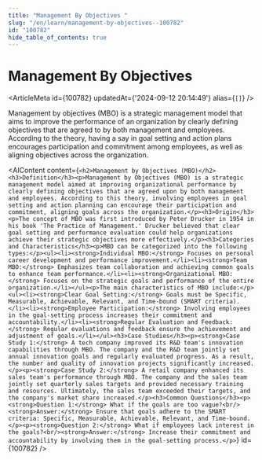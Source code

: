 ```yaml
---
title: "Management By Objectives "
slug: "/en/learn/management-by-objectives--100782"
id: "100782"
hide_table_of_contents: true
---
```



# Management By Objectives 

<ArticleMeta id={100782} updatedAt={'2024-09-12 20:14:49'} alias={`[]`} />
<div className='border-solid border-b border-t-0 my-4 border-[var(--ifm-color-gray-300)]' />

Management by objectives (MBO) is a strategic management model that aims to improve the performance of an organization by clearly defining objectives that are agreed to by both management and employees. According to the theory, having a say in goal setting and action plans encourages participation and commitment among employees, as well as aligning objectives across the organization.

<AIContent content={`<h2>Management by Objectives (MBO)</h2><h3>Definition</h3><p>Management by Objectives (MBO) is a strategic management model aimed at improving organizational performance by clearly defining objectives that are agreed upon by both management and employees. According to this theory, involving employees in goal setting and action planning can encourage their participation and commitment, aligning goals across the organization.</p><h3>Origin</h3><p>The concept of MBO was first introduced by Peter Drucker in 1954 in his book 'The Practice of Management.' Drucker believed that clear goal setting and performance evaluation could help organizations achieve their strategic objectives more effectively.</p><h3>Categories and Characteristics</h3><p>MBO can be categorized into the following types:</p><ul><li><strong>Individual MBO:</strong> Focuses on personal career development and performance improvement.</li><li><strong>Team MBO:</strong> Emphasizes team collaboration and achieving common goals to enhance team performance.</li><li><strong>Organizational MBO:</strong> Focuses on the strategic goals and performance of the entire organization.</li></ul><p>The main characteristics of MBO include:</p><ul><li><strong>Clear Goal Setting:</strong> Goals must be Specific, Measurable, Achievable, Relevant, and Time-bound (SMART criteria).</li><li><strong>Employee Participation:</strong> Involving employees in the goal-setting process increases their commitment and accountability.</li><li><strong>Regular Evaluation and Feedback:</strong> Regular evaluations and feedback ensure the achievement and adjustment of goals.</li></ul><h3>Case Studies</h3><p><strong>Case Study 1:</strong> A tech company improved its R&D team's innovation capabilities through MBO. The company and the R&D team jointly set annual innovation goals and regularly evaluated progress. As a result, the number and quality of innovation projects significantly increased.</p><p><strong>Case Study 2:</strong> A retail company enhanced its sales team's performance through MBO. The company and the sales team jointly set quarterly sales targets and provided necessary training and resources. Ultimately, the sales team exceeded their targets, and the company's market share increased.</p><h3>Common Questions</h3><p><strong>Question 1:</strong> What if the goals are too vague?<br/><strong>Answer:</strong> Ensure that goals adhere to the SMART criteria: Specific, Measurable, Achievable, Relevant, and Time-bound.</p><p><strong>Question 2:</strong> What if employees lack interest in the goals?<br/><strong>Answer:</strong> Increase their commitment and accountability by involving them in the goal-setting process.</p>`} id={100782} />
